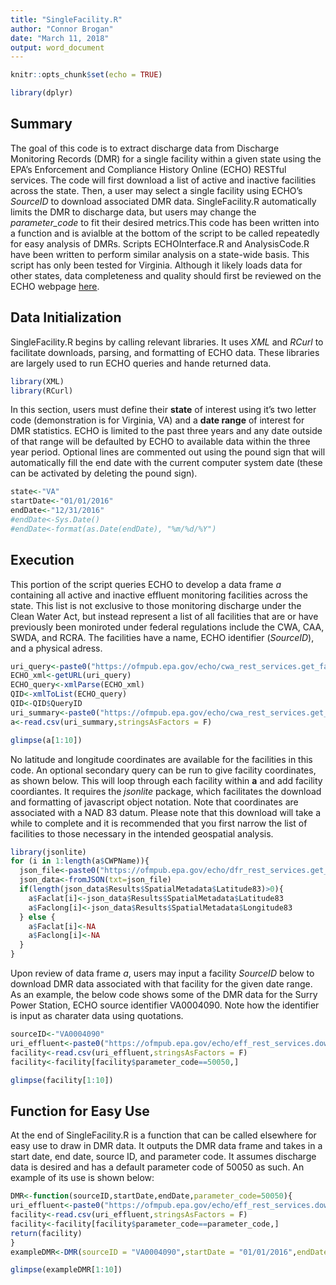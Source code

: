 ```yaml
---
title: "SingleFacility.R"
author: "Connor Brogan"
date: "March 11, 2018"
output: word_document
---
```


```r
knitr::opts_chunk$set(echo = TRUE)
```
```r
library(dplyr)
```

## Summary
The goal of this code is to extract discharge data from Discharge Monitoring Records (DMR) for a single facility within a given state using the EPA's Enforcement and Compliance History Online (ECHO) RESTful services. The code will first download a list of active and inactive facilities across the state. Then, a user may select a single facility using ECHO's *SourceID* to download associated DMR data. SingleFacility.R automatically limits the DMR to discharge data, but users may change the *parameter_code* to fit their desired metrics.This code has been written into a function and is avialble at the bottom of the script to be called repeatedly for easy analysis of DMRs. Scripts ECHOInterface.R and AnalysisCode.R have been written to perform similar analysis on a state-wide basis. This script has only been tested for Virginia. Although it likely loads data for other states, data completeness and quality should first be reviewed on the ECHO webpage [here](https://echo.epa.gov/resources/echo-data/about-the-data#completeness).

## Data Initialization
SingleFacility.R begins by calling relevant libraries. It uses *XML* and *RCurl* to facilitate downloads, parsing, and formatting of ECHO data. These libraries are largely used to run ECHO queries and hande returned data.
```r
library(XML)
library(RCurl)
```
In this section, users must define their **state** of interest using it's two letter code (demonstration is for Virginia, VA) and a **date range** of interest for DMR statistics. ECHO is limited to the past three years and any date outside of that range will be defaulted by ECHO to available data within the three year period. Optional lines are commented out using the pound sign that will automatically fill the end date with the current computer system date (these can be activated by deleting the pound sign). 
```r
state<-"VA"
startDate<-"01/01/2016"
endDate<-"12/31/2016"
#endDate<-Sys.Date()
#endDate<-format(as.Date(endDate), "%m/%d/%Y")
```

## Execution
This portion of the script queries ECHO to develop a data frame *a* containing all active and inactive effluent monitoring facilities across the state. This list is not exclusive to those monitoring discharge under the Clean Water Act, but instead represent a list of all facilities that are or have previously been moniroted under federal regulations include the CWA, CAA, SWDA, and RCRA. The facilities have a name, ECHO identifier (*SourceID*), and a physical adress.
```r
uri_query<-paste0("https://ofmpub.epa.gov/echo/cwa_rest_services.get_facilities?output=XML&p_st=",state,"&p_tribedist=0")
ECHO_xml<-getURL(uri_query)
ECHO_query<-xmlParse(ECHO_xml)
QID<-xmlToList(ECHO_query)
QID<-QID$QueryID
uri_summary<-paste0("https://ofmpub.epa.gov/echo/cwa_rest_services.get_download?output=CSV&qid=",QID)
a<-read.csv(uri_summary,stringsAsFactors = F)
```
```r
glimpse(a[1:10])
```

No latitude and longitude coordinates are available for the facilities in this code. An optional secondary query can be run to give facility coordinates, as shown below. This will loop through each facility within **a** and add facility coordiantes. It requires the *jsonlite* package, which facilitates the download and formatting of javascript object notation. Note that coordinates are associated with a NAD 83 datum. Please note that this download will take a while to complete and it is recommended that you first narrow the list of facilities to those necessary in the intended geospatial analysis.
```r
library(jsonlite)
for (i in 1:length(a$CWPName)){
  json_file<-paste0("https://ofmpub.epa.gov/echo/dfr_rest_services.get_dfr?output=JSON&p_id=",a$SourceID[i])
  json_data<-fromJSON(txt=json_file)
  if(length(json_data$Results$SpatialMetadata$Latitude83)>0){
    a$Faclat[i]<-json_data$Results$SpatialMetadata$Latitude83
    a$Faclong[i]<-json_data$Results$SpatialMetadata$Longitude83
  } else {
    a$Faclat[i]<-NA
    a$Faclong[i]<-NA
  }
}
```
Upon review of data frame *a*, users may input a facility *SourceID* below to download DMR data associated with that facility for the given date range. As an example, the below code shows some of the DMR data for the Surry Power Station, ECHO source identifier VA0004090. Note how the identifier is input as charater data using quotations. 
```r
sourceID<-"VA0004090"
uri_effluent<-paste0("https://ofmpub.epa.gov/echo/eff_rest_services.download_effluent_chart?p_id=",sourceID,"&start_date=",startDate,"&end_date=",endDate)
facility<-read.csv(uri_effluent,stringsAsFactors = F)
facility<-facility[facility$parameter_code==50050,]
```
```r
glimpse(facility[1:10])
```
## Function for Easy Use
At the end of SingleFacility.R is a function that can be called elsewhere for easy use to draw in DMR data. It outputs the DMR data frame and takes in a start date, end date, source ID, and parameter code. It assumes discharge data is desired and has a default parameter code of 50050 as such. An example of its use is shown below:
```r
DMR<-function(sourceID,startDate,endDate,parameter_code=50050){
uri_effluent<-paste0("https://ofmpub.epa.gov/echo/eff_rest_services.download_effluent_chart?p_id=",sourceID,"&start_date=",startDate,"&end_date=",endDate)
facility<-read.csv(uri_effluent,stringsAsFactors = F)
facility<-facility[facility$parameter_code==parameter_code,]
return(facility)
}
exampleDMR<-DMR(sourceID = "VA0004090",startDate = "01/01/2016",endDate = "12/31/2016",parameter_code = 50050)
```
```r
glimpse(exampleDMR[1:10])
```



